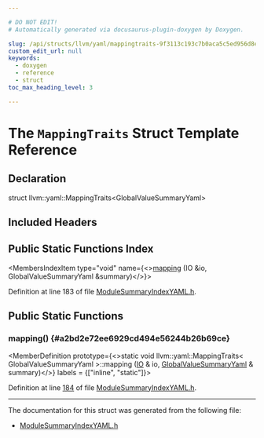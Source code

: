 ```yaml
---

# DO NOT EDIT!
# Automatically generated via docusaurus-plugin-doxygen by Doxygen.

slug: /api/structs/llvm/yaml/mappingtraits-9f3113c193c7b0aca5c5ed956d8ef3f5
custom_edit_url: null
keywords:
  - doxygen
  - reference
  - struct
toc_max_heading_level: 3

---
```





# The `MappingTraits` Struct Template Reference

<DoxygenPage pluginConfig={pluginConfig}>



## Declaration

<CodeBlock>struct llvm::yaml::MappingTraits&lt;GlobalValueSummaryYaml&gt;</CodeBlock>

## Included Headers

<IncludesList>
<IncludesListItem
  filePath="llvm/IR/ModuleSummaryIndexYAML.h"
  permalink="/docs/api/files/include/include/llvm/include/llvm/ir/modulesummaryindexyaml-h"
  isLocal="true" />
</IncludesList>

## Public Static Functions Index

<MembersIndex>

<MembersIndexItem
  type="void"
  name={<><a href="#a2bd2e72ee6929cd494e56244b26b69ce">mapping</a> (IO &amp;io, GlobalValueSummaryYaml &amp;summary)</>}>
</MembersIndexItem>

</MembersIndex>


Definition at line 183 of file <a href="/docs/api/files/include/include/llvm/include/llvm/ir/modulesummaryindexyaml-h">ModuleSummaryIndexYAML.h</a>.

<SectionDefinition>

## Public Static Functions

### mapping() {#a2bd2e72ee6929cd494e56244b26b69ce}

<MemberDefinition
  prototype={<>static void llvm::yaml::MappingTraits&lt; GlobalValueSummaryYaml &gt;::mapping (<a href="/docs/api/classes/llvm/yaml/io">IO</a> &amp; io, <a href="/docs/api/structs/llvm/yaml/globalvaluesummaryyaml">GlobalValueSummaryYaml</a> &amp; summary)</>}
  labels = {["inline", "static"]}>

Definition at line <a href="/docs/api/files/include/include/llvm/include/llvm/ir/modulesummaryindexyaml-h/#l00184">184</a> of file <a href="/docs/api/files/include/include/llvm/include/llvm/ir/modulesummaryindexyaml-h">ModuleSummaryIndexYAML.h</a>.
</MemberDefinition>

</SectionDefinition>

<hr/>

The documentation for this struct was generated from the following file:

<ul>
<li><a href="/docs/api/files/include/include/llvm/include/llvm/ir/modulesummaryindexyaml-h">ModuleSummaryIndexYAML.h</a></li>
</ul>

</DoxygenPage>
